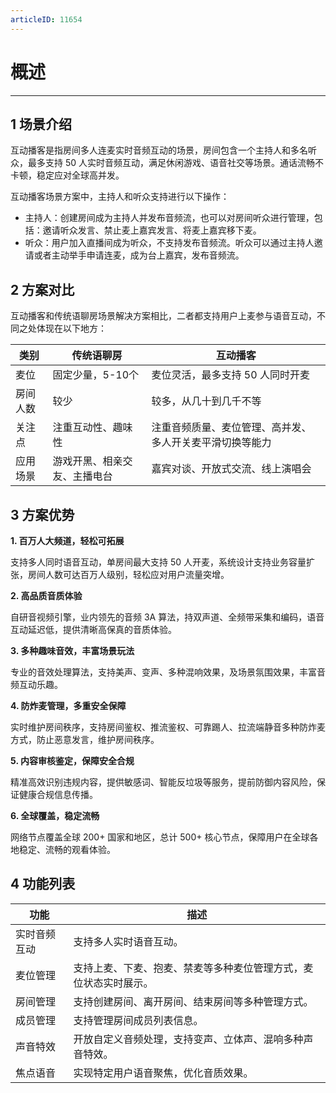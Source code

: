 ```yaml
---
articleID: 11654
---
```

<style>

table {width: 100%;}
</style>


# 概述
---
## 1 场景介绍

互动播客是指房间多人连麦实时音频互动的场景，房间包含一个主持人和多名听众，最多支持 50 人实时音频互动，满足休闲游戏、语音社交等场景。通话流畅不卡顿，稳定应对全球高并发。

互动播客场景方案中，主持人和听众支持进行以下操作：
- 主持人：创建房间成为主持人并发布音频流，也可以对房间听众进行管理，包括：邀请听众发言、禁止麦上嘉宾发言、将麦上嘉宾移下麦。
- 听众：用户加入直播间成为听众，不支持发布音频流。听众可以通过主持人邀请或者主动举手申请连麦，成为台上嘉宾，发布音频流。


## 2 方案对比
互动播客和传统语聊房场景解决方案相比，二者都支持用户上麦参与语音互动，不同之处体现在以下地方：

| 类别 | 传统语聊房 | 互动播客 |
|------------|---------------|-------------------------|
| 麦位| 固定少量，5-10个| 麦位灵活，最多支持 50 人同时开麦 |
| 房间人数| 较少| 较多，从几十到几千不等 |
| 关注点| 注重互动性、趣味性| 注重音频质量、麦位管理、高并发、多人开关麦平滑切换等能力 |
| 应用场景| 游戏开黑、相亲交友、主播电台| 嘉宾对谈、开放式交流、线上演唱会 |

## 3 方案优势
**1. 百万人大频道，轻松可拓展**

支持多人同时语音互动，单房间最大支持 50 人开麦，系统设计支持业务容量扩张，房间人数可达百万人级别，轻松应对用户流量突增。

**2. 高品质音质体验**

自研音视频引擎，业内领先的音频 3A 算法，持双声道、全频带采集和编码，语音互动延迟低，提供清晰高保真的音质体验。

**3. 多种趣味音效，丰富场景玩法**

专业的音效处理算法，支持美声、变声、多种混响效果，及场景氛围效果，丰富音频互动乐趣。

**4. 防炸麦管理，多重安全保障**

实时维护房间秩序，支持房间鉴权、推流鉴权、可靠踢人、拉流端静音多种防炸麦方式，防止恶意发言，维护房间秩序。

**5. 内容审核鉴定，保障安全合规**

精准高效识别违规内容，提供敏感词、智能反垃圾等服务，提前防御内容风险，保证健康合规信息传播。

**6. 全球覆盖，稳定流畅**

网络节点覆盖全球 200+ 国家和地区，总计 500+ 核心节点，保障用户在全球各地稳定、流畅的观看体验。


## 4 功能列表

| 功能       | 描述                                                 |
| ---------- | -------------------------------------------------------- |
| 实时音频互动   | 支持多人实时语音互动。                                        |
| 麦位管理   | 支持上麦、下麦、抱麦、禁麦等多种麦位管理方式，麦位状态实时展示。  |
| 房间管理   | 支持创建房间、离开房间、结束房间等多种管理方式。                           |
| 成员管理   | 支持管理房间成员列表信息。     |
| 声音特效   | 开放自定义音频处理，支持变声、立体声、混响多种声音特效。          |
| 焦点语音  | 实现特定用户语音聚焦，优化音质效果。        |

